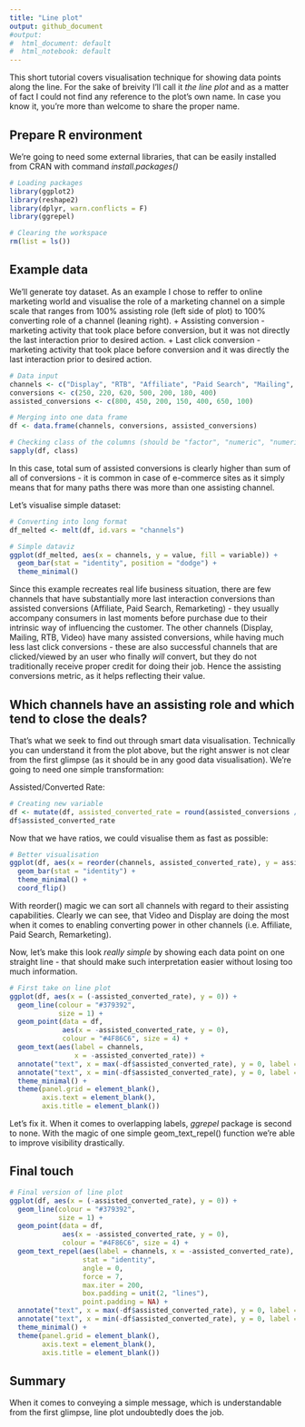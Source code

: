 ```yaml
---
title: "Line plot"
output: github_document
#output:
#  html_document: default
#  html_notebook: default
---
```


This short tutorial covers visualisation technique for showing data points along the line. For the sake of breivity I'll call it *the line plot* and as a matter of fact I could not find any reference to the plot's own name. In case you know it, you're more than welcome to share the proper name. 

## Prepare R environment
We're going to need some external libraries, that can be easily installed from CRAN with command *install.packages()*
```r
# Loading packages
library(ggplot2)
library(reshape2)
library(dplyr, warn.conflicts = F)
library(ggrepel)

# Clearing the workspace
rm(list = ls())
```

## Example data
We'll generate toy dataset. As an example I chose to reffer to online marketing world and visualise the role of a marketing channel on a simple scale that ranges from 100% assisting role (left side of plot) to 100% converting role of a channel (leaning right).
+ Assisting conversion - marketing activity that took place before conversion, but it was not directly the last interaction prior to desired action.
+ Last click conversion - marketing activity that took place before conversion and it was directly the last interaction prior to desired action.

```r
# Data input
channels <- c("Display", "RTB", "Affiliate", "Paid Search", "Mailing", "Video", "Remarketing")
conversions <- c(250, 220, 620, 500, 200, 180, 400)
assisted_conversions <- c(800, 450, 200, 150, 400, 650, 100)

# Merging into one data frame
df <- data.frame(channels, conversions, assisted_conversions)

# Checking class of the columns (should be "factor", "numeric", "numeric")
sapply(df, class)
```

In this case, total sum of assisted conversions is clearly higher than sum of all of conversions - it is common in case of e-commerce sites as it simply means that for many paths there was more than one assisting channel.

Let's visualise simple dataset:
```r
# Converting into long format
df_melted <- melt(df, id.vars = "channels")

# Simple dataviz
ggplot(df_melted, aes(x = channels, y = value, fill = variable)) +
  geom_bar(stat = "identity", position = "dodge") +
  theme_minimal()
```

Since this example recreates real life business situation, there are few channels that have substantially more last interaction conversions than assisted conversions (Affiliate, Paid Search, Remarketing) - they usually accompany consumers in last moments before purchase due to their intrinsic way of influencing the customer. \n
The other channels (Display, Mailing, RTB, Video) have many assisted conversions, while having much less last click conversions - these are also successful channels that are clicked/viewed by an user who finally *will* convert, but they do not traditionally receive proper credit for doing their job. Hence the assisting conversions metric, as it helps reflecting their value.

## Which channels have an assisting role and which tend to close the deals?
That's what we seek to find out through smart data visualisation. Technically you can understand it from the plot above, but the right answer is not clear from the first glimpse (as it should be in any good data visualisation). We're going to need one simple transformation:

Assisted/Converted Rate:
```r
# Creating new variable
df <- mutate(df, assisted_converted_rate = round(assisted_conversions / conversions, 2))
df$assisted_converted_rate
```

Now that we have ratios, we could visualise them as fast as possible:

```r
# Better visualisation
ggplot(df, aes(x = reorder(channels, assisted_converted_rate), y = assisted_converted_rate)) +
  geom_bar(stat = "identity") + 
  theme_minimal() + 
  coord_flip()
```

With reorder() magic we can sort all channels with regard to their assisting capabilities. Clearly we can see, that Video and Display are doing the most when it comes to enabling converting power in other channels (i.e. Affiliate, Paid Search, Remarketing).

Now, let's make this look *really simple* by showing each data point on one straight line - that should make such interpretation easier without losing too much information.

```r
# First take on line plot
ggplot(df, aes(x = (-assisted_converted_rate), y = 0)) +
  geom_line(colour = "#379392",
            size = 1) + 
  geom_point(data = df, 
             aes(x = -assisted_converted_rate, y = 0),
             colour = "#4F86C6", size = 4) +
  geom_text(aes(label = channels,
                x = -assisted_converted_rate)) + 
  annotate("text", x = max(-df$assisted_converted_rate), y = 0, label = "CONVERTING", hjust = 1, vjust = 2.1) +
  annotate("text", x = min(-df$assisted_converted_rate), y = 0, label = "ASSISTING", hjust = 0, vjust = 2.1) +
  theme_minimal() +
  theme(panel.grid = element_blank(),
        axis.text = element_blank(),
        axis.title = element_blank())
```

Let's fix it. When it comes to overlapping labels, *ggrepel* package is second to none. With the magic of one simple geom_text_repel() function we're able to improve visibility drastically.

## Final touch
```r
# Final version of line plot
ggplot(df, aes(x = (-assisted_converted_rate), y = 0)) +
  geom_line(colour = "#379392",
            size = 1) + 
  geom_point(data = df, 
             aes(x = -assisted_converted_rate, y = 0),
             colour = "#4F86C6", size = 4) +
  geom_text_repel(aes(label = channels, x = -assisted_converted_rate), 
                  stat = "identity",
                  angle = 0,
                  force = 7,
                  max.iter = 200,
                  box.padding = unit(2, "lines"),
                  point.padding = NA) + 
  annotate("text", x = max(-df$assisted_converted_rate), y = 0, label = "CONVERTING", hjust = 1, vjust = 2) +
  annotate("text", x = min(-df$assisted_converted_rate), y = 0, label = "ASSISTING", hjust = 0, vjust = 2) +
  theme_minimal() +
  theme(panel.grid = element_blank(),
        axis.text = element_blank(),
        axis.title = element_blank())
```

## Summary
When it comes to conveying a simple message, which is understandable from the first glimpse, line plot undoubtedly does the job.